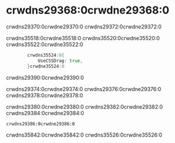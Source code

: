 # crwdns29368:0crwdne29368:0

crwdns29370:0crwdne29370:0 crwdns29372:0crwdne29372:0

crwdns35518:0crwdne35518:0 crwdns35520:0crwdne35520:0 crwdns35522:0crwdne35522:0

```go
        crwdns35524:0{
            UseCSSDrag: true,
        }crwdne35524:0
```

crwdns29390:0crwdne29390:0

crwdns29374:0crwdne29374:0 crwdns29376:0crwdne29376:0 crwdns29378:0crwdne29378:0

crwdns29380:0crwdne29380:0 crwdns29382:0crwdne29382:0 crwdns29384:0crwdne29384:0

```html
crwdns29386:0crwdne29386:0
```

crwdns35842:0crwdne35842:0 crwdns35526:0crwdne35526:0
